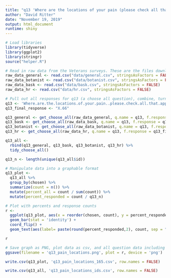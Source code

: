 ```yaml
---
title: "q13 'Where are the locations of your pain (please check all that apply)' (Veterans)"
author: "David Ritter"
date: "November 19, 2019"
output: html_document
runtime: shiny
---
```


```r
# Load libraries
library(tidyverse)
library(ggplot2)
library(stringr)
source("helper.R")
```

```r
# Read in raw data from the Veterans surveys. These are the files downloaded from survey monkey saved as a .csv
raw_data_general <- read.csv("data/general.csv", stringsAsFactors = FALSE)
raw_data_botanist <- read.csv("data/botanist.csv", stringsAsFactors = FALSE)
raw_data_bask <- read.csv("data/bask.csv", stringsAsFactors = FALSE)
raw_data_hr <- read.csv("data/hr.csv", stringsAsFactors = FALSE)
```

```r
# Pull out all responses for q13 (a choose all question), combine, turn into a tidy data format for further processing then determine 'question n'
q13 <- 'Where.are.the.locations.of.your.pain..please.check.all.that.apply.'
q13_final_response <- "X.66"

q13_general <- get_choose_all(raw_data_general, q.name = q13, f.response = q13_final_response)
q13_bask <- get_choose_all(raw_data_bask, q.name = q13, f.response = q13_final_response)
q13_botanist <- get_choose_all(raw_data_botanist, q.name = q13, f.response = q13_final_response)
q13_hr <- get_choose_all(raw_data_hr, q.name = q13, f.response = q13_final_response)

q13_all <- 
  rbind(q13_general, q13_bask, q13_botanist, q13_hr) %>%
  tidy_choose_all()

q13_n <- length(unique(q13_all$id))
```

```r
# Manipulate data into a graphable format
q13_plot <-
  q13_all %>%
  group_by(chosen) %>%
  summarize(count = n()) %>%
  mutate(percent_all = count / sum(count)) %>%
  mutate(percent_responded = count / q13_n)
```

```r
# Plot with percents and response counts
r <- 
  ggplot(q13_plot, aes(x = reorder(chosen, count), y = percent_responded)) +
  geom_bar(stat = 'identity') +
  coord_flip() +
  geom_text(aes(label= paste(round(percent_responded,2), count, sep = "***")))

r
```

```r
# Save graph as PNG, plot data as csv, and all question data including response IDs as csv (save question n and N at end of plot file as "_x.x")
ggsave(filename = 'q13_pain_locations.png', plot = r, device = 'png')

write.csv(q13_plot, 'q13_pain_locations_165.csv', row.names = FALSE)

write.csv(q13_all, 'q13_pain_locations_ids.csv', row.names = FALSE)
```
